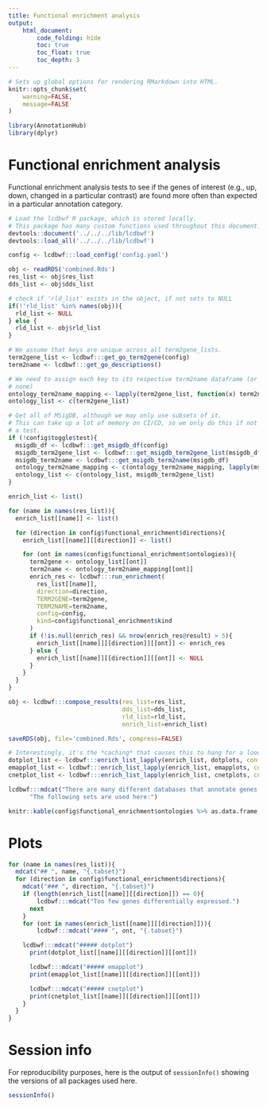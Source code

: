 ```yaml
---
title: Functional enrichment analysis
output:
    html_document:
        code_folding: hide
        toc: true
        toc_float: true
        toc_depth: 3
---
```


```r
# Sets up global options for rendering RMarkdown into HTML.
knitr::opts_chunk$set(
    warning=FALSE,
    message=FALSE
)
```

```r
library(AnnotationHub)
library(dplyr)
```

# Functional enrichment analysis

Functional enrichment analysis tests to see if the genes of interest (e.g., up,
down, changed in a particular contrast) are found more often than expected in
a particular annotation category.

```r
# Load the lcdbwf R package, which is stored locally.
# This package has many custom functions used throughout this document.
devtools::document('../../../lib/lcdbwf')
devtools::load_all('../../../lib/lcdbwf')

config <- lcdbwf:::load_config('config.yaml')
```

```r
obj <- readRDS('combined.Rds')
res_list <- obj$res_list
dds_list <- obj$dds_list

# check if 'rld_list' exists in the object, if not sets to NULL
if(!'rld_list' %in% names(obj)){
  rld_list <- NULL
} else {
  rld_list <- obj$rld_list
}
```

```r

# We assume that keys are unique across all term2gene_lists.
term2gene_list <- lcdbwf:::get_go_term2gene(config)
term2name <- lcdbwf:::get_go_descriptions()

# We need to assign each key to its respective term2name dataframe (or NULL if
# none)
ontology_term2name_mapping <- lapply(term2gene_list, function(x) term2name)
ontology_list <- c(term2gene_list)

# Get all of MSigDB, although we may only use subsets of it.
# This can take up a lot of memory on CI/CD, so we only do this if not doing
# a test.
if (!config$toggle$test){
  msigdb_df <- lcdbwf:::get_msigdb_df(config)
  msigdb_term2gene_list <- lcdbwf:::get_msigdb_term2gene_list(msigdb_df)
  msigdb_term2name <- lcdbwf:::get_msigdb_term2name(msigdb_df)
  ontology_term2name_mapping <- c(ontology_term2name_mapping, lapply(msigdb_term2gene_list, function(x) NULL))
  ontology_list <- c(ontology_list, msigdb_term2gene_list)
}

```

```r
enrich_list <- list()

for (name in names(res_list)){
  enrich_list[[name]] <- list()

  for (direction in config$functional_enrichment$directions){
    enrich_list[[name]][[direction]] <- list()

    for (ont in names(config$functional_enrichment$ontologies)){
      term2gene <- ontology_list[[ont]]
      term2name <- ontology_term2name_mapping[[ont]]
      enrich_res <- lcdbwf:::run_enrichment(
        res_list[[name]],
        direction=direction,
        TERM2GENE=term2gene,
        TERM2NAME=term2name,
        config=config,
        kind=config$functional_enrichment$kind
      )
      if (!is.null(enrich_res) && nrow(enrich_res@result) > 5){
        enrich_list[[name]][[direction]][[ont]] <- enrich_res
      } else {
        enrich_list[[name]][[direction]][[ont]] <- NULL
      }
    }
  }
}
```

```r

obj <- lcdbwf:::compose_results(res_list=res_list,
                                dds_list=dds_list,
                                rld_list=rld_list,
                                enrich_list=enrich_list)

saveRDS(obj, file='combined.Rds', compress=FALSE)
```

```r
# Interestingly, it's the *caching* that causes this to hang for a loooong time.
dotplot_list <- lcdbwf:::enrich_list_lapply(enrich_list, dotplots, config=config, send_names=TRUE)
emapplot_list <- lcdbwf:::enrich_list_lapply(enrich_list, emapplots, config=config, send_names=TRUE)
cnetplot_list <- lcdbwf:::enrich_list_lapply(enrich_list, cnetplots, config=config, send_names=TRUE)
```

```r
lcdbwf:::mdcat("There are many different databases that annotate genes into sets.",
      "The following sets are used here:")

knitr::kable(config$functional_enrichment$ontologies %>% as.data.frame %>% t())
```

# Plots {.tabset}

```r

for (name in names(res_list)){
  mdcat("## ", name, "{.tabset}")
  for (direction in config$functional_enrichment$directions){
    mdcat("### ", direction, "{.tabset}")
    if (length(enrich_list[[name]][[direction]]) == 0){
        lcdbwf:::mdcat("Too few genes differentially expressed.")
      next
    }
    for (ont in names(enrich_list[[name]][[direction]])){
        lcdbwf:::mdcat("#### ", ont, "{.tabset}")

    lcdbwf:::mdcat("##### dotplot")
      print(dotplot_list[[name]][[direction]][[ont]])

      lcdbwf:::mdcat("##### emapplot")
      print(emapplot_list[[name]][[direction]][[ont]])

      lcdbwf:::mdcat("##### cnetplot")
      print(cnetplot_list[[name]][[direction]][[ont]])
    }
  }
}


```

# Session info
For reproducibility purposes, here is the output of `sessionInfo()` showing the
versions of all packages used here.

```r
sessionInfo()
```

